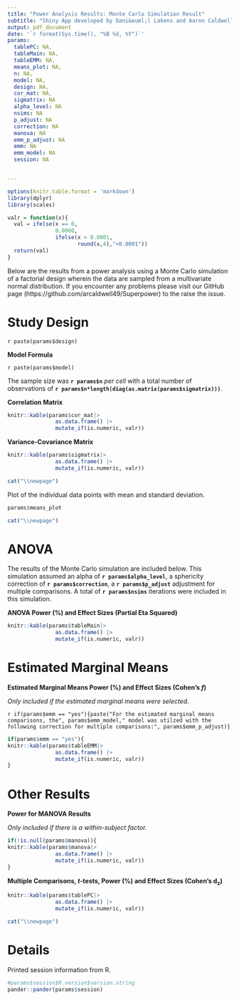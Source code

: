 ```yaml
---
title: "Power Analysis Results: Monte Carlo Simulation Result"
subtitle: "Shiny App developed by Dani&euml;l Lakens and Aaron Caldwell"
output: pdf_document
date: '`r format(Sys.time(), "%B %d, %Y")`'
params:
  tablePC: NA,
  tableMain: NA,
  tableEMM: NA,
  means_plot: NA,
  n: NA,
  model: NA,
  design: NA,
  cor_mat: NA,
  sigmatrix: NA
  alpha_level: NA
  nsims: NA
  p_adjust: NA
  correction: NA
  manova: NA
  emm_p_adjust: NA
  emm: NA
  emm_model: NA
  session: NA


---
```


```r
options(knitr.table.format = 'markdown')
library(dplyr)
library(scales)

valr = function(x){
  val = ifelse(x == 0,
               0.0000,
               ifelse(x > 0.0001,
                      round(x,4),"<0.0001"))
  return(val)
}
```


Below are the results from a power analysis using a Monte Carlo simulation of a factorial design wherein the data are sampled from a multivariate normal distribution. If you encounter any problems please visit our GitHub page (https://github.com/arcaldwell49/Superpower) to the raise the issue.

# Study Design

`r paste(params$design)`

**Model Formula** 

`r paste(params$model)`

The sample size was **`r params$n`** *per cell* with a total number of observations of **`r params$n*length(diag(as.matrix(params$sigmatrix)))`**.

**Correlation Matrix**
```r
knitr::kable(params$cor_mat|>
               as.data.frame() |>
               mutate_if(is.numeric, valr))
```

**Variance-Covariance Matrix**
```r
knitr::kable(params$sigmatrix|>
               as.data.frame() |>
               mutate_if(is.numeric, valr))
```

```r
cat("\\newpage")
```

Plot of the individual data points with mean and standard deviation.

```r
params$means_plot
```


```r
cat("\\newpage")
```

# ANOVA 

The results of the Monte Carlo simulation are included below. This simulation assumed an alpha of **`r params$alpha_level`**, a sphericity correction of **`r params$correction`**, a **`r params$p_adjust`** adjustment for multiple comparisons. A total of **`r params$nsims`** iterations were included in this simulation.

**ANOVA Power (%) and Effect Sizes (Partial Eta Squared)**

```r
knitr::kable(params$tableMain|>
               as.data.frame() |>
               mutate_if(is.numeric, valr))

```

# Estimated Marginal Means

**Estimated Marginal Means Power (%) and Effect Sizes (Cohen's *f*)**

*Only included if the estimated marginal means were selected.*

`r if(params$emm == "yes"){paste("For the estimated marginal means comparisons, the", params$emm_model," model was utilzed with the following correction for multiple comparisons:", params$emm_p_adjust)}`


```r
if(params$emm == "yes"){
knitr::kable(params$tableEMM|>
               as.data.frame() |>
               mutate_if(is.numeric, valr))
}
```

# Other Results

**Power for MANOVA Results**

*Only included if there is a within-subject factor.*

```r
if(!is.null(params$manova)){
knitr::kable(params$manova|>
               as.data.frame() |>
               mutate_if(is.numeric, valr))
}
```

**Multiple Comparisons, *t*-tests, Power (%) and Effect Sizes (Cohen's d~z~)**

```r
knitr::kable(params$tablePC|>
               as.data.frame() |>
               mutate_if(is.numeric, valr))
```

```r
cat("\\newpage")
```

# Details

Printed session information from R.

```r
#params$session$R.version$version.string
pander::pander(params$session)
```
